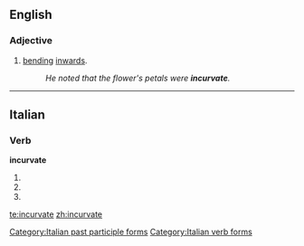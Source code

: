 ==English==

===Adjective===
{{en-adj}}

# [[bending]] [[inwards]].
#: ''He noted that the flower's petals were '''incurvate'''.''

----

==Italian==

===Verb===
'''incurvate'''

# {{form of|[[second-person|Second-person]] [[plural]] [[present tense]]|[[incurvare#Italian|incurvare]]|lang=Italian}}
# {{form of|Second-person plural [[imperative]]|incurvare#Italian|incurvare|lang=Italian}}
# {{form of|[[feminine|Feminine]] plural|[[incurvato]]}}

[[Category:Italian past participle forms]]
[[Category:Italian verb forms]]

[[te:incurvate]]
[[zh:incurvate]]